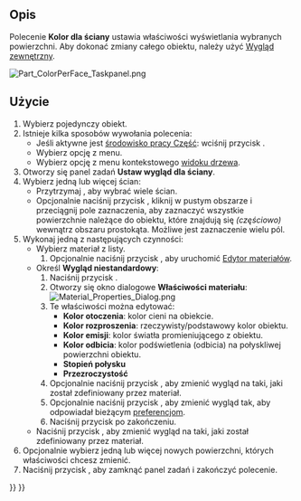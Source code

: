 <languages/>

{{Docnav/pl
|[[Std_RandomColor/pl|Nadaj kolor losowo]]
|[[Std_ToggleTransparency/pl|Włącz / wyłącz przezroczystość]]
|[[Std_View_Menu/pl||Std: Menu Widok]]
|IconL=Std_RandomColor.svg
|IconR=Std_ToggleTransparency.svg
|IconC=Freecad.svg
}}

{{GuiCommand/pl
|Name=Part ColorPerFace
|Name/pl=Część: Kolor dla ściany
|MenuLocation=Widok → Kolor dla ściany
|Workbenches=[[Part_Workbench/pl|Część]], [[PartDesign_Workbench/pl|Projekt Części]]
|SeeAlso=[[Std_SetAppearance/pl|Wygląd zewnętrzny]]
}}

<span id="Description"></span>
==Opis==

Polecenie '''Kolor dla ściany''' ustawia właściwości wyświetlania wybranych powierzchni. Aby dokonać zmiany całego obiektu, należy użyć [[Std_SetAppearance/pl|Wygląd zewnętrzny]].

[[Image:Part_ColorPerFace_Taskpanel.png]]
{{Caption|Panel zadaniowy Ustaw wygląd dla ściany.}}

<span id="Usage"></span>
==Użycie==

# Wybierz pojedynczy obiekt.
# Istnieje kilka sposobów wywołania polecenia:
#* Jeśli aktywne jest [[Part_Workbench/pl|środowisko pracy Część]]: wciśnij przycisk {{Button|[[Image:Part_ColorPerFace.svg|16px]] [[Part_ColorPerFace/pl|Kolor dla ściany]]}}.
#* Wybierz opcję {{MenuCommand|Widok → [[Image:Part_ColorPerFace.svg|16px]] Kolor dla ściany}} z menu.
#* Wybierz opcję {{MenuCommand|[[Image:Part_ColorPerFace.svg|16px]] Ustaw wygląd dla ściany...}} z menu kontekstowego [[Tree_view/pl|widoku drzewa]].
# Otworzy się panel zadań '''Ustaw wygląd dla ściany'''.
# Wybierz jedną lub więcej ścian:
#* Przytrzymaj {{KEY|Ctrl}}, aby wybrać wiele ścian.
#* Opcjonalnie naciśnij przycisk {{Button|Zaznacz obszarem}}, kliknij w pustym obszarze i przeciągnij pole zaznaczenia, aby zaznaczyć wszystkie powierzchnie należące do obiektu, które znajdują się ''(częściowo)'' wewnątrz obszaru prostokąta. Możliwe jest zaznaczenie wielu pól.
# Wykonaj jedną z następujących czynności:
#* Wybierz materiał z listy.
#*# Opcjonalnie naciśnij przycisk {{Button|Uruchom edytor}}, aby uruchomić [[Material_Edit/pl|Edytor materiałów]].
#* Określ '''Wygląd niestandardowy''':
#*# Naciśnij przycisk {{Button|...}}.
#*# Otworzy się okno dialogowe '''Właściwości materiału''':<br>[[Image:Material_Properties_Dialog.png]]
#*# Te właściwości można edytować:
#*#* '''Kolor otoczenia''': kolor cieni na obiekcie.
#*#* '''Kolor rozproszenia''': rzeczywisty/podstawowy kolor obiektu.
#*#* '''Kolor emisji''': kolor światła promieniującego z obiektu.
#*#* '''Kolor odbicia''': kolor podświetlenia (odbicia) na połyskliwej powierzchni obiektu.
#*#* '''Stopień połysku'''
#*#* '''Przezroczystość'''
#*# Opcjonalnie naciśnij przycisk {{Button|Reset}}, aby zmienić wygląd na taki, jaki został zdefiniowany przez materiał.
#*# Opcjonalnie naciśnij przycisk {{Button|Domyślny}}, aby zmienić wygląd tak, aby odpowiadał bieżącym [[PartDesign_Preferences/pl#Shape_appearance|preferencjom]]. 
#*# Naciśnij przycisk {{Button|Zamknij}} po zakończeniu.
#* Naciśnij przycisk {{Button|Ustaw na domyślne}}, aby zmienić wygląd na taki, jaki został zdefiniowany przez materiał.
# Opcjonalnie wybierz jedną lub więcej nowych powierzchni, których właściwości chcesz zmienić.
# Naciśnij przycisk {{Button|OK}}, aby zamknąć panel zadań i zakończyć polecenie.


{{Docnav/pl
|[[Std_RandomColor/pl|Nadaj kolor losowo]]
|[[Std_ToggleTransparency/pl|Włącz / wyłącz przezroczystość]]
|[[Std_View_Menu/pl||Std: Menu Widok]]
|IconL=Std_RandomColor.svg
|IconR=Std_ToggleTransparency.svg
|IconC=Freecad.svg
}}

{{Std_Base_navi{{#translation:}}}}
{{Userdocnavi{{#translation:}}}}